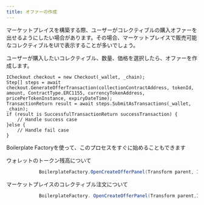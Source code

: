 ```yaml
---
title: オファーの作成
---
```


マーケットプレイスを構築する際、ユーザーがコレクティブルの購入オファーを出せるようにしたい場合があります。その場合、マーケットプレイスで販売可能なコレクティブルをUIで表示することが多いでしょう。

ユーザーが購入したいコレクティブル、数量、価格を選択したら、オファーを作成します。

```
ICheckout checkout = new Checkout(_wallet, _chain);
Step[] steps = await checkout.GenerateOfferTransaction(collectionContractAddress, tokenId, amount, ContractType.ERC1155, currencyTokenAddress, pricePerTokenInstance, expiryDateTime);
TransactionReturn result = await steps.SubmitAsTransactions(_wallet, _chain);
if (result is SuccessfulTransactionReturn successTransaction) {
    // Handle success case
}else {
    // Handle fail case
}
```

Boilerplate Factoryを使って、このプロセスをすぐに始めることもできます

ウォレットのトークン残高について

```csharp
            BoilerplateFactory.OpenCreateOfferPanel(Transform parent, ICheckout checkout, TokenBalance item, Action onClose = null)
```

マーケットプレイスのコレクティブル注文について

```csharp
            BoilerplateFactory. OpenCreateOfferPanel(Transform parent,ICheckout checkout, CollectibleOrder item, Action onClose = null)
```